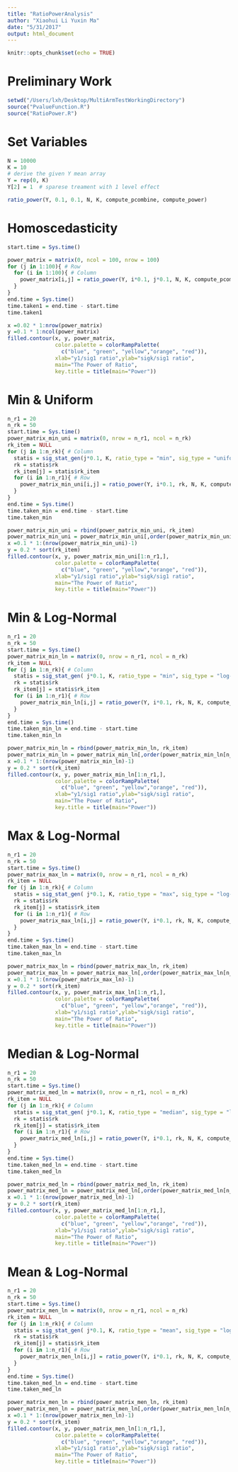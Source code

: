 ```yaml
---
title: "RatioPowerAnalysis"
author: "Xiaohui Li Yuxin Ma"
date: "5/31/2017"
output: html_document
---
```


```r
knitr::opts_chunk$set(echo = TRUE)
```

# Preliminary Work
```r
setwd("/Users/lxh/Desktop/MultiArmTestWorkingDirectory")
source("PvalueFunction.R")
source("RatioPower.R")
```

# Set Variables
```r
N = 10000
K = 10
# derive the given Y mean array 
Y = rep(0, K) 
Y[2] = 1  # sparese treament with 1 level effect

ratio_power(Y, 0.1, 0.1, N, K, compute_pcombine, compute_power)

```

# Homoscedasticity
```r
start.time = Sys.time()

power_matrix = matrix(0, ncol = 100, nrow = 100) 
for (j in 1:100){ # Row
  for (i in 1:100){ # Column
    power_matrix[i,j] = ratio_power(Y, i*0.1, j*0.1, N, K, compute_pcombine, compute_power, knum = 50) 
  }
}
end.time = Sys.time()
time.taken1 = end.time - start.time
time.taken1
```

```r
x =0.02 * 1:nrow(power_matrix)
y =0.1 * 1:ncol(power_matrix)
filled.contour(x, y, power_matrix, 
               color.palette = colorRampPalette(
                 c("blue", "green", "yellow","orange", "red")),
               xlab="y1/sig1 ratio",ylab="sigk/sig1 ratio",
               main="The Power of Ratio",
               key.title = title(main="Power"))

```




# Min & Uniform
```r
n_r1 = 20
n_rk = 50
start.time = Sys.time()
power_matrix_min_uni = matrix(0, nrow = n_r1, ncol = n_rk) 
rk_item = NULL
for (j in 1:n_rk){ # Column
  statis = sig_stat_gen(j*0.1, K, ratio_type = "min", sig_type = "uniform")
  rk = statis$rk
  rk_item[j] = statis$rk_item 
  for (i in 1:n_r1){ # Row
    power_matrix_min_uni[i,j] = ratio_power(Y, i*0.1, rk, N, K, compute_pcombine, compute_power, knum = 50, ktype = "hetero")
  }
}
end.time = Sys.time()
time.taken_min = end.time - start.time
time.taken_min
```

```r
power_matrix_min_uni = rbind(power_matrix_min_uni, rk_item)
power_matrix_min_uni = power_matrix_min_uni[,order(power_matrix_min_uni[n_r1 + 1,])]
x =0.1 * 1:(nrow(power_matrix_min_uni)-1)
y = 0.2 * sort(rk_item)
filled.contour(x, y, power_matrix_min_uni[1:n_r1,], 
               color.palette = colorRampPalette(
                 c("blue", "green", "yellow","orange", "red")),
               xlab="y1/sig1 ratio",ylab="sigk/sig1 ratio",
               main="The Power of Ratio",
               key.title = title(main="Power"))
```


# Min & Log-Normal
```r
n_r1 = 20
n_rk = 50
start.time = Sys.time()
power_matrix_min_ln = matrix(0, nrow = n_r1, ncol = n_rk) 
rk_item = NULL
for (j in 1:n_rk){ # Column
  statis = sig_stat_gen( j*0.1, K, ratio_type = "min", sig_type = "log-normal")
  rk = statis$rk
  rk_item[j] = statis$rk_item 
  for (i in 1:n_r1){ # Row
    power_matrix_min_ln[i,j] = ratio_power(Y, i*0.1, rk, N, K, compute_pcombine, compute_power, knum = 50, ktype = "hetero")
  }
}
end.time = Sys.time()
time.taken_min_ln = end.time - start.time
time.taken_min_ln
```

```r
power_matrix_min_ln = rbind(power_matrix_min_ln, rk_item)
power_matrix_min_ln = power_matrix_min_ln[,order(power_matrix_min_ln[n_r1 + 1,])]
x =0.1 * 1:(nrow(power_matrix_min_ln)-1)
y = 0.2 * sort(rk_item)
filled.contour(x, y, power_matrix_min_ln[1:n_r1,], 
               color.palette = colorRampPalette(
                 c("blue", "green", "yellow","orange", "red")),
               xlab="y1/sig1 ratio",ylab="sigk/sig1 ratio",
               main="The Power of Ratio",
               key.title = title(main="Power"))
```


# Max & Log-Normal
```r
n_r1 = 20
n_rk = 50
start.time = Sys.time()
power_matrix_max_ln = matrix(0, nrow = n_r1, ncol = n_rk) 
rk_item = NULL
for (j in 1:n_rk){ # Column
  statis = sig_stat_gen( j*0.1, K, ratio_type = "max", sig_type = "log-normal")
  rk = statis$rk
  rk_item[j] = statis$rk_item 
  for (i in 1:n_r1){ # Row
    power_matrix_max_ln[i,j] = ratio_power(Y, i*0.1, rk, N, K, compute_pcombine, compute_power, knum = 50, ktype = "hetero")
  }
}
end.time = Sys.time()
time.taken_max_ln = end.time - start.time
time.taken_max_ln
```

```r
power_matrix_max_ln = rbind(power_matrix_max_ln, rk_item)
power_matrix_max_ln = power_matrix_max_ln[,order(power_matrix_max_ln[n_r1 + 1,])]
x =0.1 * 1:(nrow(power_matrix_max_ln)-1)
y = 0.2 * sort(rk_item)
filled.contour(x, y, power_matrix_max_ln[1:n_r1,], 
               color.palette = colorRampPalette(
                 c("blue", "green", "yellow","orange", "red")),
               xlab="y1/sig1 ratio",ylab="sigk/sig1 ratio",
               main="The Power of Ratio",
               key.title = title(main="Power"))
```


# Median & Log-Normal
```r
n_r1 = 20
n_rk = 50
start.time = Sys.time()
power_matrix_med_ln = matrix(0, nrow = n_r1, ncol = n_rk) 
rk_item = NULL
for (j in 1:n_rk){ # Column
  statis = sig_stat_gen( j*0.1, K, ratio_type = "median", sig_type = "log-normal")
  rk = statis$rk
  rk_item[j] = statis$rk_item 
  for (i in 1:n_r1){ # Row
    power_matrix_med_ln[i,j] = ratio_power(Y, i*0.1, rk, N, K, compute_pcombine, compute_power, knum = 50, ktype = "hetero")
  }
}
end.time = Sys.time()
time.taken_med_ln = end.time - start.time
time.taken_med_ln
```

```r
power_matrix_med_ln = rbind(power_matrix_med_ln, rk_item)
power_matrix_med_ln = power_matrix_med_ln[,order(power_matrix_med_ln[n_r1 + 1,])]
x =0.1 * 1:(nrow(power_matrix_med_ln)-1)
y = 0.2 * sort(rk_item)
filled.contour(x, y, power_matrix_med_ln[1:n_r1,], 
               color.palette = colorRampPalette(
                 c("blue", "green", "yellow","orange", "red")),
               xlab="y1/sig1 ratio",ylab="sigk/sig1 ratio",
               main="The Power of Ratio",
               key.title = title(main="Power"))
```


# Mean & Log-Normal
```r
n_r1 = 20
n_rk = 50
start.time = Sys.time()
power_matrix_men_ln = matrix(0, nrow = n_r1, ncol = n_rk) 
rk_item = NULL
for (j in 1:n_rk){ # Column
  statis = sig_stat_gen( j*0.1, K, ratio_type = "mean", sig_type = "log-normal")
  rk = statis$rk
  rk_item[j] = statis$rk_item 
  for (i in 1:n_r1){ # Row
    power_matrix_men_ln[i,j] = ratio_power(Y, i*0.1, rk, N, K, compute_pcombine, compute_power, knum = 50, ktype = "hetero")
  }
}
end.time = Sys.time()
time.taken_med_ln = end.time - start.time
time.taken_med_ln
```

```r
power_matrix_men_ln = rbind(power_matrix_men_ln, rk_item)
power_matrix_men_ln = power_matrix_men_ln[,order(power_matrix_men_ln[n_r1 + 1,])]
x =0.1 * 1:(nrow(power_matrix_men_ln)-1)
y = 0.2 * sort(rk_item)
filled.contour(x, y, power_matrix_men_ln[1:n_r1,], 
               color.palette = colorRampPalette(
                 c("blue", "green", "yellow","orange", "red")),
               xlab="y1/sig1 ratio",ylab="sigk/sig1 ratio",
               main="The Power of Ratio",
               key.title = title(main="Power"))
```








